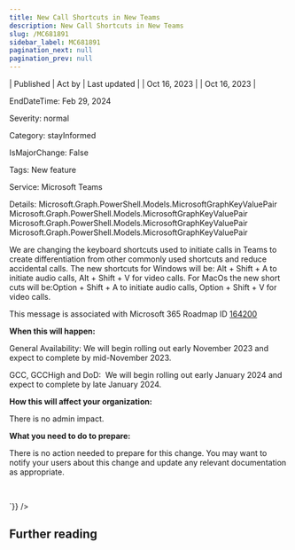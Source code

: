 ```yaml
---
title: New Call Shortcuts in New Teams
description: New Call Shortcuts in New Teams
slug: /MC681891
sidebar_label: MC681891
pagination_next: null
pagination_prev: null
---
```



| Published | Act by | Last updated |
| Oct 16, 2023 |  | Oct 16, 2023 |

EndDateTime: Feb 29, 2024

Severity: normal

Category: stayInformed

IsMajorChange: False

Tags: New feature

Service: Microsoft Teams

Details: Microsoft.Graph.PowerShell.Models.MicrosoftGraphKeyValuePair Microsoft.Graph.PowerShell.Models.MicrosoftGraphKeyValuePair Microsoft.Graph.PowerShell.Models.MicrosoftGraphKeyValuePair Microsoft.Graph.PowerShell.Models.MicrosoftGraphKeyValuePair

<div dangerouslySetInnerHTML={{__html:`
<p>We are changing the keyboard shortcuts used to initiate calls in Teams to create differentiation from other commonly used shortcuts and reduce accidental calls. The new shortcuts for Windows will be: Alt + Shift + A to initiate audio calls, Alt + Shift + V for video calls. For MacOs the new short cuts will be:Option + Shift + A to initiate audio calls, Option + Shift + V for video calls.</p>
<p>This message is associated with Microsoft 365 Roadmap ID <a href="https://www.microsoft.com/microsoft-365/roadmap?filters=&amp;searchterms=164200" target="_blank">164200</a></p>
<p><b>When this will happen:</b></p><p>General Availability: We will begin rolling out early November 2023 and expect to complete by mid-November 2023.<br></p><p>GCC, GCCHigh and DoD:&nbsp; We will begin rolling out early January 2024 and expect to complete by late January 2024.</p>

<p><b>How this will affect your organization:</b></p>

<p>There is no admin impact.</p>
<p><b>What you need to do to prepare:</b></p>
<p>There is no action needed to prepare for this change. You may want to notify your users about this change and update any relevant documentation as appropriate.</p>
<p><br></p>
`}} />

## Further reading
